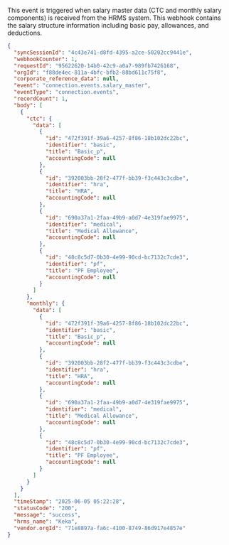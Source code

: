 This event is triggered when salary master data (CTC and monthly salary components) is received from the HRMS system. This webhook contains the salary structure information including basic pay, allowances, and deductions.

```json
{
  "syncSessionId": "4c43e741-d8fd-4395-a2ce-50202cc9441e",
  "webhookCounter": 1,
  "requestId": "95622620-14b0-42c9-a0a7-989fb7426168",
  "orgId": "f88de4ec-811a-4bfc-bfb2-88bd611c75f8",
  "corporate_reference_data": null,
  "event": "connection.events.salary_master",
  "eventType": "connection.events",
  "recordCount": 1,
  "body": [
    {
      "ctc": {
        "data": [
          {
            "id": "472f391f-39a6-4257-8f86-18b102dc22bc",
            "identifier": "basic",
            "title": "Basic_p",
            "accountingCode": null
          },
          {
            "id": "392003bb-28f2-477f-bb39-f3c443c3cdbe",
            "identifier": "hra",
            "title": "HRA",
            "accountingCode": null
          },
          {
            "id": "690a37a1-2faa-49b9-a0d7-4e319fae9975",
            "identifier": "medical",
            "title": "Medical Allowance",
            "accountingCode": null
          },
          {
            "id": "48c8c5d7-0b30-4e99-90cd-bc7132c7cde3",
            "identifier": "pf",
            "title": "PF Employee",
            "accountingCode": null
          }
        ]
      },
      "monthly": {
        "data": [
          {
            "id": "472f391f-39a6-4257-8f86-18b102dc22bc",
            "identifier": "basic",
            "title": "Basic_p",
            "accountingCode": null
          },
          {
            "id": "392003bb-28f2-477f-bb39-f3c443c3cdbe",
            "identifier": "hra",
            "title": "HRA",
            "accountingCode": null
          },
          {
            "id": "690a37a1-2faa-49b9-a0d7-4e319fae9975",
            "identifier": "medical",
            "title": "Medical Allowance",
            "accountingCode": null
          },
          {
            "id": "48c8c5d7-0b30-4e99-90cd-bc7132c7cde3",
            "identifier": "pf",
            "title": "PF Employee",
            "accountingCode": null
          }
        ]
      }
    }
  ],
  "timeStamp": "2025-06-05 05:22:28",
  "statusCode": "200",
  "message": "success",
  "hrms_name": "Keka",
  "vendor.orgId": "71e8897a-fa6c-4100-8749-86d917e4857e"
}
``` 